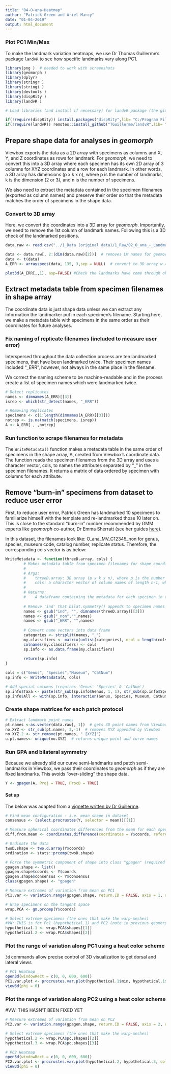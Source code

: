 ```yaml
---
title: "04-O-ana-Heatmap"
author: "Patrick Green and Ariel Marcy"
date: "01-04-2019"
output: html_document
---
```


### Plot PC1 Min/Max
To make the landmark variation heatmaps, we use Dr Thomas Guillerme's package `landvR` to see how specific landmarks vary along PC1. 

```r
library(png )  # needed to work with screenshots
library(geomorph )
library(dplyr)
library(stringr )
library(stringi )
library(devtools )
library(dispRity )
library(landvR )

# Load libraries (and install if necessary) for landvR package (the github command is part of the remotes:: package)

if(!require(dispRity)) install.packages("dispRity",lib= "C:/Program Files/R/R-4.0.2/library")
if(!require(landvR)) remotes::install_github("TGuillerme/landvR",lib= "C:/Program Files/R/R-4.0.2/library")
```

## Prepare shape data for analyses in _geomorph_
Viewbox exports the data as a 2D array with specimens as columns and X, Y, and Z coordinates as rows for landmark. For _geomorph_, we need to convert this into a 3D array where each specimen has its own 2D array of 3 columns for XYZ coordinates and a row for each landmark. In other words, a 3D array has dimensions (p x k x n), where p is the number of landmarks, k is the dimension (2 or 3), and n is the number of specimens.

We also need to extract the metadata contained in the specimen filenames (exported as column names) and preserve their order so that the metadata matches the order of specimens in the shape data.

### Convert to 3D array
Here, we convert the coordinates into a 3D array for _geomorph_. Importantly, we need to remove the 1st column of landmark names. Following this is a 3D check of the landmarked positions. 
```r
data.raw <- read.csv("../1_Data (original data)/1_Raw/02_O_ana_-_Landmark_Data.csv", header = T)

data <- data.raw[, 2:(dim(data.raw)[2])]  # removes LM names for geomorph
data <- t(data)
A_ERR <- arrayspecs(data, 135, 3,sep = NULL)  # convert to 3D array w 405 pts & 3D coords

plot3d(A_ERR[,,1], asp=FALSE) #Check the landmarks have come through ok
```

## Extract metadata table from specimen filenames in shape array
The coordinate data is just shape data unless we can extract any information the landmarker put in each specimen's filename. Starting here, we make a metadata table with specimens in the same order as their coordinates for future analyses. 

### Fix naming of replicate filenames (included to measure user error)
Interspersed throughout the data collection process are ten landmarked specimens, that have been landmarked twice. Their specimen names included "_ERR", however, not always in the same place in the filename. 

We correct the naming scheme to be machine-readable and in the process create a list of specimen names which were landmarked twice. 
```r
# Detect replicates
names <- dimnames(A_ERR)[[3]]
isrep <- which(str_detect(names, "_ERR"))

# Removing Replicates
specimens <- c(1:length(dimnames(A_ERR)[[3]]))
notrep <- is.na(match(specimens, isrep))
A <- A_ERR[ , ,notrep]
```

### Run function to scrape filenames for metadata
The `WriteMetadata()` function makes a metadata table in the same order of specimens in the shape array, A, created from Viewbox's coordinate data. The function reads the specimen filenames from the 3D array and uses a character vector, cols, to names the attributes separated by "_" in the specimen filenames. It returns a matrix of data ordered by specimen with columns for each attribute.

## Remove "burn-in" specimens from dataset to reduce user error
First, to reduce user error, Patrick Green has landmarked 10 specimens to familiarize himself with the template and re-landmarked those 10 later on. This is close to the standard "burn-in" number recommended by GMM experts like _geomorph_ co-author, Dr Emma Sherratt (see her guides [here](http://www.emmasherratt.com/morphometrics/)).

In this dataset, the filenames look like: O_ana_MV_C12345_non for genus, species, museum code, catalog number, replicate status. Therefore, the corresponding cols vector is as below:
```r
WriteMetadata <- function(threeD.array, cols) {
        # Makes metadata table from specimen filenames for shape coordinates.
        #
        # Args:
        #    threeD.array: 3D array (p x k x n), where p is the number of landmarks, k is the dimension (3), and n is the number of specimens. Assumes the 1st column of landmark names has been removed. 
        #    cols: a character vector of column names of length n-1, where n is the number of underscores separating metadata information in the specimen filenames. Assumes filenames contain information in the same order and the appropriate names are given in this order in cols. 
        #
        # Returns: 
        #    A dataframe containing the metadata for each specimen in the same order as specimens in the 3D array of shape data.
        
        # Remove 'ind' that bilat.symmetry() appends to specimen names
        names <- gsub("ind", "", dimnames(threeD.array)[[3]])
        names <- gsub("_non","",names)
        names <- gsub("_ERR", "",names)
        
        # Convert name vectors into data frame
        categories <- strsplit(names, "_") 
        my.classifiers <- matrix(unlist(categories), ncol = length(cols), byrow = T) 
        colnames(my.classifiers) <- cols
        sp.info <- as.data.frame(my.classifiers)
        
        return(sp.info)
}

cols = c("Genus", "Species","Museum", "CatNum")
sp.info <- WriteMetadata(A, cols)

# Add special columns (requires 'Genus' 'Species' & 'CatNum')
sp.info$Taxa <- paste(str_sub(sp.info$Genus, 1, 1), str_sub(sp.info$Species, 1, 3), sep = "_")  # turns Ornithorhynchus anatinus into O_ana
sp.info$All <- with(sp.info, interaction(Genus, Species, Museum, CatNum, sep = "_"))  # required to run geomorph's bilat.symmetry()
```

### Create shape matrices for each patch protocol
```r
# Extract landmark point names
pt.names <-as.vector(data.raw[, 1])  # gets 3D point names from Viewbox
no.XYZ <- str_sub(pt.names, 3,-1)  # removes XYZ appended by Viewbox
no.XYZ.2 <- str_remove(pt.names, " [XYZ]")
u.pt.names<- unique(no.XYZ)  # returns unique point and curve names
```

### Run GPA and bilateral symmetry
Because we already slid our curve semi-landmarks and patch semi-landmarks in Viewbox, we pass their coordinates to _geomorph_ as if they are fixed landmarks. This avoids "over-sliding" the shape data. 
```r
Y <- gpagen(A, Proj = TRUE, ProcD = TRUE)
```


#### Set up
The below was adapted from a [vignette written by Dr Guillerme](https://cdn.rawgit.com/TGuillerme/landvR/8a6a6bd5/inst/vignettes/Landmark_partition_test.html).
```r
# Find mean configuration - i.e. mean shape in dataset
consensus <- (select.procrustes(Y, selector = mean))[[1]]

# Measure spherical coordinates differences from the mean for each specimen for each landmark
diff.from.mean <- coordinates.difference(coordinates = Y$coords, reference = Y$consensus, type = "spherical")

# Ordinate the data
twoD.shape <- two.d.array(Y$coords)
ordination <- stats::prcomp(twoD.shape)

# Force the symmetric component of shape into class "gpagen" (required for variation.range)
gpagen.shape <- list()
gpagen.shape$coords <- Y$coords
gpagen.shape$consensus <- Y$consensus
class(gpagen.shape) <- "gpagen"

# Measure extremes of variation from mean on PC1
PC1.var <- variation.range(gpagen.shape, return.ID = FALSE, axis = 1, ordination = ordination, type = "spherical")

# Wrap specimens on the tangent space
wrap.PCA <- gm.prcomp(Y$coords)

# Select extreme specimens (the ones that make the warp-meshes)
#VW: THIS is for Pc1 (hypothetical.1) and PC2 (note in previous geomorph eachwould have been min or max of just one PC)
hypothetical.1 <- wrap.PCA$shapes[[1]]
hypothetical.2 <- wrap.PCA$shapes[[2]]
```

### Plot the range of variation along PC1 using a heat color scheme
`3d` commands allow precise control of 3D visualization to get dorsal and lateral views
```r
# PC1 Heatmap
open3d(windowRect = c(0, 0, 600, 600))
PC1.var.plot <- procrustes.var.plot(hypothetical.1$min, hypothetical.1$max, col = heat.colors, col.val = PC1.var[, "radius"], labels = F)
view3d(phi = 0)
```

### Plot the range of variation along PC2 using a heat color scheme
#VW: THIS HASN'T BEEN FIXED YET
```r
# Measure extremes of variation from mean on PC2
PC2.var <- variation.range(gpagen.shape, return.ID = FALSE, axis = 2, ordination = ordination, type = "spherical")

# Select extreme specimens (the ones that make the warp-meshes)
hypothetical.2 <- wrap.PCA$pc.shapes[[2]]
hypothetical.3 <- wrap.PCA$pc.shapes[[3]]

# PC2 Heatmap
open3d(windowRect = c(0, 0, 600, 600))
PC2.var.plot <- procrustes.var.plot(hypothetical.2, hypothetical.3, col = heat.colors, col.val = PC2.var[, "radius"], labels = F)
view3d(phi = 0)
```
